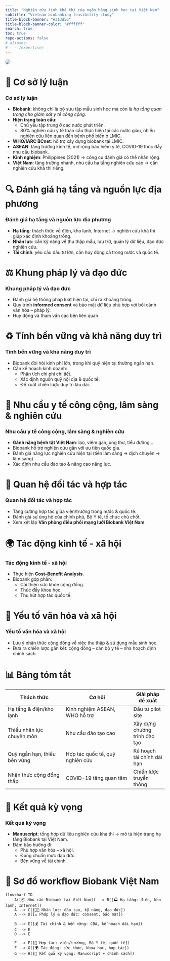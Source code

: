 ```yaml
---
title: "Nghiên cứu tính khả thi của ngân hàng sinh học tại Việt Nam"
subtitle: "Vietnam biobanking feasibility study"
title-block-banner: "#313d5d"
title-block-banner-color: "#ffffff"
search: true
toc: true
repo-actions: false
# aliases: 
#   - /expertise/
---
```


![](images/BIODAS-index-biobank.png){fig-align="center" style="border-radius: 12px;"}



# 📖 Cơ sở lý luận
::: callout-note
### Cơ sở lý luận
- **Biobank**: không chỉ là bộ sưu tập mẫu sinh học mà còn là *hạ tầng quan trọng cho giám sát y tế công cộng*.  
- **Hiện trạng toàn cầu**:  
  - Chủ yếu tập trung ở các nước phát triển.  
  - 80% nghiên cứu y tế toàn cầu thực hiện tại các nước giàu, nhiều nghiên cứu liên quan đến bệnh phổ biến ở LMIC.  
- **WHO/IARC BCnet**: hỗ trợ xây dựng biobank tại LMIC.  
- **ASEAN**: tăng trưởng kinh tế, mở rộng bảo hiểm y tế, COVID-19 thúc đẩy nhu cầu biobank.  
- **Kinh nghiệm**: Philippines (2021) → công cụ đánh giá có thể nhân rộng.  
- **Việt Nam**: tăng trưởng nhanh, nhu cầu hạ tầng nghiên cứu cao → cần nghiên cứu khả thi riêng.  
:::



# 🔍 Đánh giá hạ tầng và nguồn lực địa phương
::: callout-note
### Đánh giá hạ tầng và nguồn lực địa phương
- **Hạ tầng**: thách thức về điện, kho lạnh, Internet → nghiên cứu khả thi giúp xác định khoảng trống.  
- **Nhân lực**: cần kỹ năng về thu thập mẫu, lưu trữ, quản lý dữ liệu, đạo đức nghiên cứu.  
- **Tài chính**: yêu cầu đầu tư lớn, cần huy động cả trong nước và quốc tế.  
:::



# ⚖️ Khung pháp lý và đạo đức
::: callout-note
### Khung pháp lý và đạo đức
- Đánh giá hệ thống pháp luật hiện tại, chỉ ra khoảng trống.  
- Quy trình **informed consent** và bảo mật dữ liệu phù hợp với bối cảnh văn hóa – pháp lý.  
- Huy động và tham vấn các bên liên quan.  
:::



# ♻️ Tính bền vững và khả năng duy trì
::: callout-note
### Tính bền vững và khả năng duy trì
- Biobank đòi hỏi kinh phí lớn, trong khi quỹ hiện tại thường ngắn hạn.  
- Cần kế hoạch kinh doanh:  
  - Phân tích chi phí chi tiết.  
  - Xác định nguồn quỹ nội địa & quốc tế.  
  - Đề xuất chiến lược duy trì lâu dài.  
:::



# 🧪 Nhu cầu y tế công cộng, lâm sàng & nghiên cứu
::: callout-note
### Nhu cầu y tế công cộng, lâm sàng & nghiên cứu
- **Gánh nặng bệnh tật Việt Nam**: lao, viêm gan, ung thư, tiểu đường…  
- Biobank hỗ trợ nghiên cứu gắn với ưu tiên quốc gia.  
- Đánh giá năng lực nghiên cứu hiện tại (tiền lâm sàng → dịch chuyển → lâm sàng).  
- Xác định nhu cầu đào tạo & nâng cao năng lực.  
:::



# 🤝 Quan hệ đối tác và hợp tác
::: callout-note
### Quan hệ đối tác và hợp tác
- Tăng cường hợp tác giữa viện/trường trong nước & quốc tế.  
- Đánh giá sự ủng hộ của chính phủ, Bộ Y tế, tổ chức chủ chốt.  
- Xem xét lập **Văn phòng điều phối mạng lưới Biobank Việt Nam**.  
:::



# 🌍 Tác động kinh tế - xã hội
::: callout-note
### Tác động kinh tế - xã hội
- Thực hiện **Cost–Benefit Analysis**.  
- Biobank góp phần:  
  - Cải thiện sức khỏe cộng đồng.  
  - Thúc đẩy khoa học.  
  - Thu hút hợp tác quốc tế.  
:::



# 🧭 Yếu tố văn hóa và xã hội
::: callout-note
### Yếu tố văn hóa và xã hội
- Lưu ý nhận thức cộng đồng về việc thu thập & sử dụng mẫu sinh học.  
- Đưa ra chiến lược gắn kết: cộng đồng – cán bộ y tế – nhà hoạch định chính sách.  
:::



# 📊 Bảng tóm tắt
| Thách thức                  | Cơ hội                            | Giải pháp đề xuất |
|------------------------------|-----------------------------------|------------------|
| Hạ tầng & điện/kho lạnh     | Kinh nghiệm ASEAN, WHO hỗ trợ     | Đầu tư pilot site |
| Thiếu nhân lực chuyên môn   | Nhu cầu đào tạo cao               | Xây dựng chương trình đào tạo |
| Quỹ ngắn hạn, thiếu bền vững | Hợp tác quốc tế, quỹ nghiên cứu   | Kế hoạch tài chính dài hạn |
| Nhận thức cộng đồng thấp    | COVID-19 tăng quan tâm            | Chiến lược truyền thông |



# 🎯 Kết quả kỳ vọng
::: callout-note
### Kết quả kỳ vọng
- **Manuscript**: tổng hợp dữ liệu nghiên cứu khả thi → mô tả hiện trạng hạ tầng Biobank tại Việt Nam.  
- Đảm bảo hướng đi:  
  - Phù hợp văn hóa – xã hội.  
  - Đúng chuẩn mực đạo đức.  
  - Bền vững về tài chính.  
:::



# 🔗 Sơ đồ workflow Biobank Việt Nam

```mermaid
flowchart TD
    A([📦 Nhu cầu Biobank tại Việt Nam]) --> B([🏭 Hạ tầng: điện, kho lạnh, Internet])
    A --> C([👩‍🔬 Nhân lực: đào tạo, kỹ năng, đạo đức])
    A --> D([⚖️ Pháp lý & đạo đức: consent, bảo mật])

    B --> E([💰 Tài chính & bền vững: CBA, kế hoạch dài hạn])
    C --> E
    D --> E

    E --> F([🤝 Hợp tác: viện/trường, Bộ Y tế, quốc tế])
    F --> G([🌍 Tác động: sức khỏe, khoa học, hợp tác])
    G --> H([🎯 Kết quả kỳ vọng: Manuscript + chính sách])
```